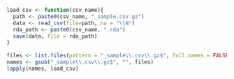 ```r
load_csv <- function(csv_name){
  path <- paste0(csv_name, "_sample.csv.gz")
  data <- read_csv(file=path, na = "\\N")
  rda_path <- paste0(csv_name, ".rda")
  save(data, file = rda_path)
}
  
files <- list.files(pattern = "_sample\\.csv\\.gz$", full.names = FALSE)
names <- gsub("_sample\\.csv\\.gz$", "", files)
lapply(names, load_csv)
```